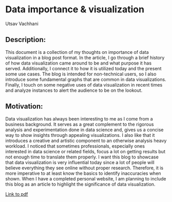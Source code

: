 # Data importance & visualization

Utsav Vachhani

## Description:
This document is a collection of my thoughts on importance of data visualization in a blog post format. In the article, I go through a brief history of how data visualization came around to be and what purpose it has served. Additionally, I connect it to how it is utilized today and the present some use cases. The blog is intended for non-technical users, so I also introduce some fundamental graphs that are common in data visualizations. Finally, I touch on some negative uses of data visualization in recent times and analyze instances to alert the audience to be on the lookout. 

## Motivation: 
Data visualization has always been interesting to me as I come from a business background. It serves as a great complement to the rigorous analysis and experimentation done in data science and, gives us a concise way to show insights through appealing visualizations. I also like that it introduces a creative and artistic component to an otherwise analysis heavy workload. I noticed that sometimes professionals, especially ones interested in data science or related fields, focus a lot on getting results but not enough time to translate them properly. I want this blog to showcase that data visualization is very influential today since a lot of people will believe everything they see online without proper research. Therefore, it is more imperative to at least know the basics to identify inaccuracies when shown. When I have a completed personal website, I am planning to include this blog as an article to highlight the significance of data visualization. 


[Link to pdf](https://github.com/utsavkv/EDAV_CC/blob/main/EDAV_FinalCC.pdf){target="_blank"}